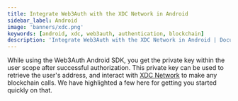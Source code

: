```yaml
---
title: Integrate Web3Auth with the XDC Network in Android
sidebar_label: Android
image: 'banners/xdc.png'
keywords: [android, xdc, web3auth, authentication, blockchain]
description: 'Integrate Web3Auth with the XDC Network in Android | Documentation - Web3Auth'
---
```



<SEO
  title="Integrate Web3Auth with the XDC Network in Android"
  description="Integrate Web3Auth with the XDC Network in Android | Documentation - Web3Auth"
  image="https://web3auth.io/docs/banners/xdc.png"
  slug="/embedded-wallets/connect-blockchain/evm/xdc/android"
/>

While using the Web3Auth Android SDK, you get the private key within the user scope after successful authorization. This private key can be used to retrieve the user's address, and interact with [XDC Network](https://xinfin.org) to make any blockchain calls. We have highlighted a few here for getting you started quickly on that.

<EVMInteraction />

